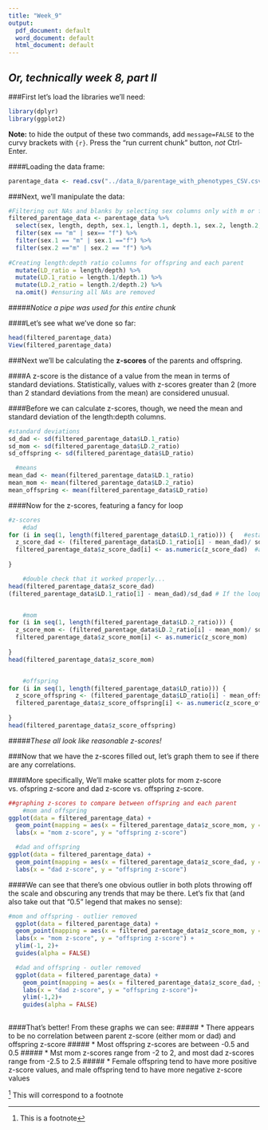 ```yaml
---
title: "Week_9"
output:
  pdf_document: default
  word_document: default
  html_document: default
---
```

## *Or, technically week 8, part II*

###First let's load the libraries we'll need:

```r
library(dplyr)
library(ggplot2)
```
**Note:** to hide the output of these two commands, add `message=FALSE` to the curvy brackets with `{r}`. Press the "run current chunk" button, *not* Ctrl-Enter.



####Loading the data frame:
```r
parentage_data <- read.csv("../data_8/parentage_with_phenotypes_CSV.csv")
```



###Next, we'll manipulate the data:
```r
#Filtering out NAs and blanks by selecting sex columns only with m or f
filtered_parentage_data <- parentage_data %>%
  select(sex, length, depth, sex.1, length.1, depth.1, sex.2, length.2, depth.2) %>%
  filter(sex == "m" | sex== "f") %>%     
  filter(sex.1 == "m" | sex.1 =="f") %>% 
  filter(sex.2 =="m" | sex.2 == "f") %>% 
  
#Creating length:depth ratio columns for offspring and each parent  
  mutate(LD_ratio = length/depth) %>%     
  mutate(LD.1_ratio = length.1/depth.1) %>% 
  mutate(LD.2_ratio = length.2/depth.2) %>% 
  na.omit() #ensuring all NAs are removed
```
#####*Notice a pipe was used for this entire chunk*




####Let's see what we've done so far:
```r
head(filtered_parentage_data)
View(filtered_parentage_data)
```



###Next we'll be calculating the **z-scores** of the parents and offspring. 


####A z-score is the distance of a value from the mean in terms of standard deviations. Statistically, values with z-scores greater than 2 (more than 2 standard deviations from the mean) are considered unusual. 

####Before we can calculate z-scores, though, we need the mean and standard deviation of the length:depth columns.
```r
#standard deviations
sd_dad <- sd(filtered_parentage_data$LD.1_ratio)
sd_mom <- sd(filtered_parentage_data$LD.2_ratio)
sd_offspring <- sd(filtered_parentage_data$LD_ratio)  

  #means
mean_dad <- mean(filtered_parentage_data$LD.1_ratio)
mean_mom <- mean(filtered_parentage_data$LD.2_ratio)
mean_offspring <- mean(filtered_parentage_data$LD_ratio)

```




####Now for the z-scores, featuring a fancy for loop
```r
#z-scores
    #dad
for (i in seq(1, length(filtered_parentage_data$LD.1_ratio))) {   #establishing the data to which the loop will apply (the dad length:depth (LD.1) ratio column)
  z_score_dad <- (filtered_parentage_data$LD.1_ratio[i] - mean_dad)/ sd_dad   #i is used as a generic variable. We're subtracting each entry in LD.1_ratio from the mean and dividing that difference by the standard deviation
  filtered_parentage_data$z_score_dad[i] <- as.numeric(z_score_dad)  #assigning the results of the above line to the column "z_score_dad"
    
}

    #double check that it worked properly...
head(filtered_parentage_data$z_score_dad)
(filtered_parentage_data$LD.1_ratio[1] - mean_dad)/sd_dad # If the loop worked correctly, this should yield the same value as the first output value from the loop


    #mom
for (i in seq(1, length(filtered_parentage_data$LD.2_ratio))) {
  z_score_mom <- (filtered_parentage_data$LD.2_ratio[i] - mean_mom)/ sd_mom 
  filtered_parentage_data$z_score_mom[i] <- as.numeric(z_score_mom)
  
}
head(filtered_parentage_data$z_score_mom)


    #offspring
for (i in seq(1, length(filtered_parentage_data$LD_ratio))) {
  z_score_offspring <- (filtered_parentage_data$LD_ratio[i] - mean_offspring)/ sd_offspring
  filtered_parentage_data$z_score_offspring[i] <- as.numeric(z_score_offspring)
  
}
head(filtered_parentage_data$z_score_offspring)
```
#####*These all look like reasonable z-scores!*




###Now that we have the z-scores filled out, let's graph them to see if there are any correlations. 


####More specifically, We'll make scatter plots for mom z-score vs. ofspring z-score and dad z-score vs. offspring z-score.

```r
##graphing z-scores to compare between offspring and each parent
    #mom and offspring
ggplot(data = filtered_parentage_data) +
  geom_point(mapping = aes(x = filtered_parentage_data$z_score_mom, y = filtered_parentage_data$z_score_offspring, color = sex, alpha = 0.5))+
  labs(x = "mom z-score", y = "offspring z-score")

  #dad and offspring
ggplot(data = filtered_parentage_data) +
  geom_point(mapping = aes(x = filtered_parentage_data$z_score_dad, y = filtered_parentage_data$z_score_offspring, color = sex, alpha = 0.5))+
  labs(x = "dad z-score", y = "offspring z-score")
```





####We can see that there's one obvious outlier in both plots throwing off the scale and obscuring any trends that may be there. Let's fix that (and also take out that "0.5" legend that makes no sense):


```r
#mom and offspring - outlier removed
  ggplot(data = filtered_parentage_data) +
  geom_point(mapping = aes(x = filtered_parentage_data$z_score_mom, y = filtered_parentage_data$z_score_offspring, color = sex, alpha = 0.5))+
  labs(x = "mom z-score", y = "offspring z-score") +
  ylim(-1, 2)+
  guides(alpha = FALSE)

  #dad and offspring - outler removed
  ggplot(data = filtered_parentage_data) +
    geom_point(mapping = aes(x = filtered_parentage_data$z_score_dad, y = filtered_parentage_data$z_score_offspring, color = sex, alpha = 0.5))+
    labs(x = "dad z-score", y = "offspring z-score")+
    ylim(-1,2)+
    guides(alpha = FALSE)
  
```



####That's better! From these graphs we can see:
##### * There appears to be no correlation between parent z-score (either mom or dad) and offspring z-score
##### * Most offspring z-scores are between -0.5 and 0.5
##### * Mst mom z-scores range from -2 to 2, and most dad z-scores range from -2.5 to 2.5
##### * Female offspring tend to have more positive z-score values, and male offspring tend to have more negative z-score values

^[This is a footnote] This will correspond to a footnote 